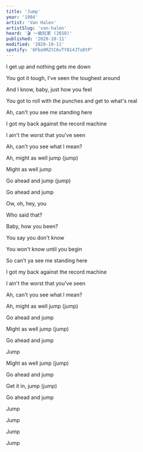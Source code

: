 ```yaml
---
title: 'Jump'
year: '1984'
artist: 'Van Halen'
artistSlug: 'van-halen'
heard: '🎬 一級玩家 (2018)'
published: '2020-10-11'
modified: '2020-10-11'
spotify: '6Fba9RZtC6vTY814JToDtP'
---
```


<LyricSection>

I get up and nothing gets me down

You got it tough, I've seen the toughest around

And I know, baby, just how you feel

You got to roll with the punches and get to what's real

</LyricSection>

<LyricSection>

Ah, can't you see me standing here

I got my back against the record machine

I ain't the worst that you've seen

Ah, can't you see what I mean?

</LyricSection>

<LyricSection>

Ah, might as well jump (jump)

Might as well jump

Go ahead and jump (jump)

Go ahead and jump

Ow, oh, hey, you

Who said that?

Baby, how you been?

You say you don't know

You won't know until you begin

</LyricSection>

<LyricSection>

So can't ya see me standing here

I got my back against the record machine

I ain't the worst that you've seen

Ah, can't you see what I mean?

</LyricSection>

<LyricSection>

Ah, might as well jump (jump)

Go ahead and jump

Might as well jump (jump)

Go ahead and jump

Jump


</LyricSection>

<LyricSection>

Might as well jump (jump)

Go ahead and jump

Get it in, jump (jump)

Go ahead and jump

Jump

Jump

Jump

Jump

</LyricSection>
